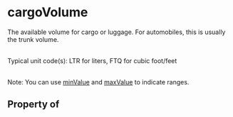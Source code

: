 # cargoVolume

The available volume for cargo or luggage. For automobiles, this is usually the trunk volume.<br/><br/>

Typical unit code(s): LTR for liters, FTQ for cubic foot/feet<br/><br/>

Note: You can use <a class="localLink" href="/minValue">minValue</a> and <a class="localLink" href="/maxValue">maxValue</a> to indicate ranges.

## Property of



